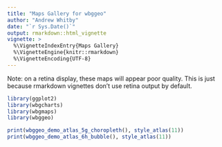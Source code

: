 ```yaml
---
title: "Maps Gallery for wbggeo"
author: "Andrew Whitby"
date: "`r Sys.Date()`"
output: rmarkdown::html_vignette
vignette: >
  %\VignetteIndexEntry{Maps Gallery}
  %\VignetteEngine{knitr::rmarkdown}
  %\VignetteEncoding{UTF-8}
---
```


Note: on a retina display, these maps will appear poor quality. This is just
because rmarkdown vignettes don't use retina output by default.

```r
library(ggplot2)
library(wbgcharts)
library(wbgmaps)
library(wbggeo)
```

```r
print(wbggeo_demo_atlas_5g_choropleth(), style_atlas(11))
print(wbggeo_demo_atlas_6h_bubble(), style_atlas(11))
```
